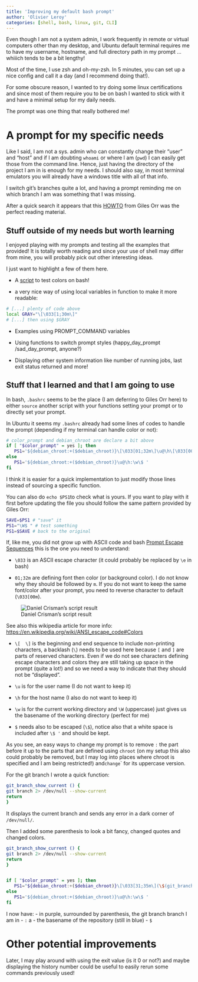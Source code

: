 ```yaml
---
title: 'Improving my default bash prompt'
author: 'Olivier Leroy'
categories: [shell, bash, linux, git, CLI]
---
```


Even though I am not a system admin, I work frequently in remote or virtual computers other than my desktop, and Ubuntu default terminal requires me to have my username, hostname, and full directory path in my prompt ... whiiich tends to be a bit lengthy!


Most of the time, I use zsh and oh-my-zsh.
In 5 minutes, you can set up a nice config and call it a day (and I recommend doing that!).


For some obscure reason, I wanted to try doing some linux certifications and since most of them require you to be on bash I wanted to stick with it and have a minimal setup for my daily needs.


The prompt was one thing that really bothered me!


# A prompt for my specific needs


Like I said, I am not a sys. admin who can constantly change their "user" and "host" and if I am doubting `whoami` or where I am (`pwd`) I can easily get those from the command line.
Hence, just having the directory of the project I am in is enough for my needs. I should also say, in most terminal emulators you will already have a windows title with all of that info.


I switch git's branches quite a lot, and having a prompt reminding me on which branch I am was something that I was missing. 


After a quick search it appears that this [HOWTO](https://tldp.org/HOWTO/Bash-Prompt-HOWTO/) from Giles Orr was the perfect reading material.


## Stuff outside of my needs but worth learning

I enjoyed playing with my prompts and testing all the examples that provided! It is totally worth reading and since your use of shell may differ from mine, you will probably pick out other interesting ideas.

I just want to highlight a few of them here.

- A [script](https://tldp.org/HOWTO/Bash-Prompt-HOWTO/x329.html) to test colors on bash! 

- a very nice way of using local variables in function to make it more readable:


```bash
# [...] plenty of code above
local GRAY="\[\033[1;30m\]"
# [...] then using $GRAY
```

- Examples using PROMPT_COMMAND variables

- Using functions to switch prompt styles (happy_day_prompt /sad_day_prompt, anyone?)

- Displaying other system information like number of running jobs, last exit status returned and more! 

## Stuff that I learned and that I am going to use

In bash, `.bashrc` seems to be the place (I am deferring to Giles Orr here) to either `source` another script with your functions setting your prompt or to directly set your prompt. 

In Ubuntu it seems my `.bashrc` already had some lines of codes to handle the prompt (depending if my terminal can handle color or not):

```bash
# color_prompt and debian_chroot are declare a bit above
if [ "$color_prompt" = yes ]; then
   PS1='${debian_chroot:+($debian_chroot)}\[\033[01;32m\]\u@\h\[\033[00m\]:\[\033[01;34m\]\w\[\033[00m\]\$ '
else
   PS1='${debian_chroot:+($debian_chroot)}\u@\h:\w\$ '
fi
```

I think it is easier for a quick implementation to just modify those lines instead of sourcing a specific function.

You can also do `echo $PS1`to check what is yours. If you want to play with it first before updating the file you should follow the same pattern provided by Giles Orr:

```bash
SAVE=$PS1 # "save" it
PS1="\W$ " # test something
PS1=$SAVE # back to the original
```
If, like me, you did not grow up with ASCII code and bash [Prompt Escape Sequences](https://tldp.org/HOWTO/Bash-Prompt-HOWTO/bash-prompt-escape-sequences.html) this is the one you need to understand:

- `\033` is an ASCII escape character (it could probably be replaced by `\e` in bash)

- `01;32m` are defining font then color (or background color). I do not know why they should be followed by `m`. If you do not want to keep the same font/color after your prompt, you need to reverse character to default (`\033[00m`).

![Daniel Crisman's script result](bash_colors.png)

See also this wikipedia article for more info: [https://en.wikipedia.org/wiki/ANSI_escape_code#Colors](https://en.wikipedia.org/wiki/ANSI_escape_code#Colors)

- `\[  \]` is the beginning and end sequence to include non-printing characters, a backlash (`\`) needs to be used here because `[` and `]` are parts of reserved characters. Even if we do not see characters defining escape characters and colors they are still taking up space in the prompt (quite a lot!) and so we need a way to indicate that they should not be "displayed".

- `\u` is for the user name (I do not want to keep it)

- `\h` for the host name (I also do not want to keep it)

- `\w` is for the current working directory and `\W` (uppercase) just gives us the basename of the working directory (perfect for me)

- `$` needs also to be escaped (`\$`), notice also that a white space is included after `\$ '` and should be kept.

As you see, an easy ways to change my prompt is to remove `:` the part before it up to the parts that are defined using `chroot` (on my setup this also could probably be removed, but I may log into places where chroot is specified and I am being restricted!)  and`change `\w` for its uppercase version.

For the git branch I wrote a quick function:

```bash
git_branch_show_current () {
git branch 2> /dev/null --show-current
return
}
```

It displays the current branch and sends any error in a dark corner of `/dev/null/`.

Then I added some parenthesis to look a bit fancy, changed quotes and changed colors.

```bash
git_branch_show_current () {
git branch 2> /dev/null --show-current
return
}


if [ "$color_prompt" = yes ]; then
   PS1="${debian_chroot:+($debian_chroot)}\[\033[31;35m\](\$(git_branch_show_current))\033[00m\]:\[\033[01;34m\]\W\[\033[00m\]\$ "
else
   PS1='${debian_chroot:+($debian_chroot)}\u@\h:\w\$ '
fi
```

I now have:
- in purple, surrounded by parenthesis, the git branch branch I am in
- `:`  a
- the basename of the repository (still in blue)
- `$ `

# Other potential improvements


Later, I may play around with using the exit value (is it 0 or not?) and maybe displaying the history number could be useful to easily rerun some commands previously used!
